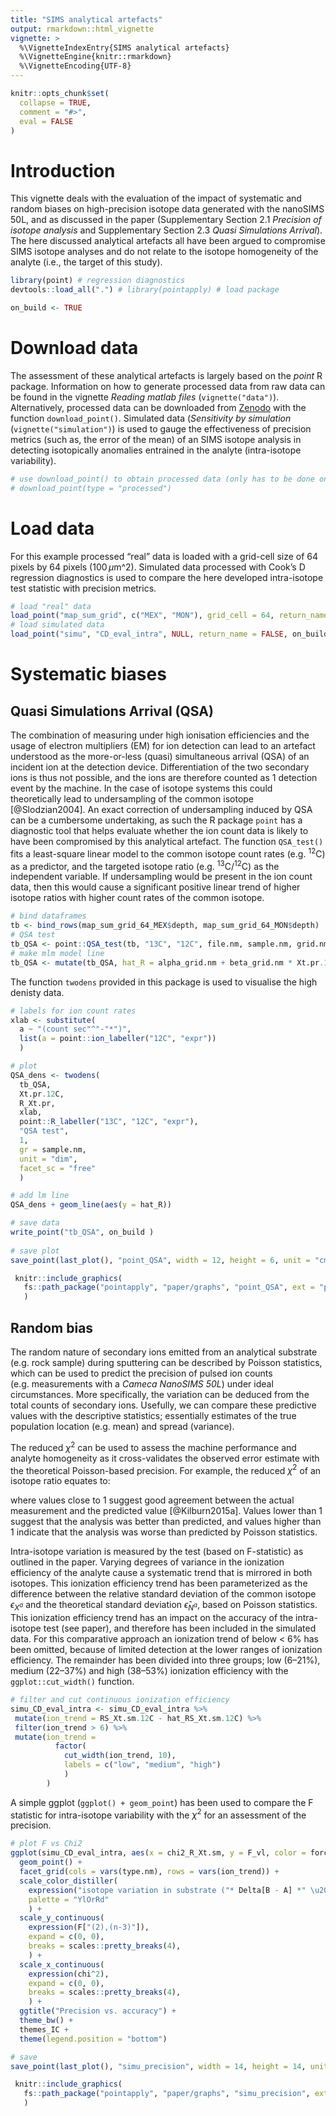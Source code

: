 ```yaml
---
title: "SIMS analytical artefacts"
output: rmarkdown::html_vignette
vignette: >
  %\VignetteIndexEntry{SIMS analytical artefacts}
  %\VignetteEngine{knitr::rmarkdown}
  %\VignetteEncoding{UTF-8}
---
```


```r
knitr::opts_chunk$set(
  collapse = TRUE,
  comment = "#>",
  eval = FALSE
)
```


# Introduction

This vignette deals with the evaluation of the impact of systematic and random biases on high-precision isotope data generated with the nanoSIMS 50L, and as discussed in the paper (Supplementary Section 2.1 *Precision of isotope analysis* and Supplementary Section 2.3 *Quasi Simulations Arrival*). The here discussed analytical artefacts all have been argued to compromise SIMS isotope analyses and do not relate to the isotope homogeneity of the analyte (i.e., the target of this study).


```r
library(point) # regression diagnostics
devtools::load_all(".") # library(pointapply) # load package
```


```r
on_build <- TRUE
```  


# Download data

The assessment of these analytical artefacts  is largely based on the *point* R package. Information on how to generate processed data from raw data can be found in the vignette *Reading matlab files* (`vignette("data")`). Alternatively, processed data can be downloaded from [Zenodo](https://doi.org/10.5281/zenodo.4564170) with the function `download_point()`. Simulated data (*Sensitivity by simulation* (`vignette("simulation")`) is used to gauge the effectiveness of precision metrics (such as, the error of the mean) of an SIMS isotope analysis in detecting isotopically anomalies entrained in the analyte (intra-isotope variability).


```r
# use download_point() to obtain processed data (only has to be done once)
# download_point(type = "processed")
```


# Load data

For this example processed "real" data is loaded with a grid-cell size of 64 pixels by 64 pixels (100$\,\mu$m^2). Simulated data processed with Cook's D regression diagnostics is used to compare the here developed intra-isotope test statistic with precision metrics.


```r
# load "real" data
load_point("map_sum_grid", c("MEX", "MON"), grid_cell = 64, return_name = FALSE, on_build)
# load simulated data
load_point("simu", "CD_eval_intra", NULL, return_name = FALSE, on_build)
```


# Systematic biases
## Quasi Simulations Arrival (QSA)

The combination of measuring under high ionisation efficiencies and the usage of electron multipliers (EM) for ion detection can lead to an artefact understood as the more-or-less (quasi) simultaneous arrival (QSA) of an incident ion at the detection device. Differentiation of the two secondary ions is thus not possible, and the ions are therefore counted as $1$ detection event by the machine. In the case of isotope systems this could theoretically lead to undersampling of the common isotope [@Slodzian2004]. An exact correction of undersampling induced by QSA can be a cumbersome undertaking, as such the R package `point` has a diagnostic tool that helps evaluate whether the ion count data is likely to have been compromised by this analytical artefact. The function `QSA_test()` fits a least-square linear model to the common isotope count rates (e.g. ^12^C) as a predictor, and the targeted isotope ratio (e.g. ^13^C/^12^C) as the independent variable. If undersampling would be present in the ion count data, then this would cause a significant positive linear trend of higher isotope ratios with higher count rates of the common isotope.


```r
# bind dataframes
tb <- bind_rows(map_sum_grid_64_MEX$depth, map_sum_grid_64_MON$depth)
# QSA test
tb_QSA <- point::QSA_test(tb, "13C", "12C", file.nm, sample.nm, grid.nm, .nest = grid.nm)
# make mlm model line
tb_QSA <- mutate(tb_QSA, hat_R = alpha_grid.nm + beta_grid.nm * Xt.pr.12C)
```


The function `twodens` provided in this package is used to visualise the high denisty data.


```r
# labels for ion count rates
xlab <- substitute(
  a ~ "(count sec"^"-"*")", 
  list(a = point::ion_labeller("12C", "expr"))
  )

# plot
QSA_dens <- twodens(
  tb_QSA, 
  Xt.pr.12C,
  R_Xt.pr, 
  xlab, 
  point::R_labeller("13C", "12C", "expr"), 
  "QSA test",
  1,
  gr = sample.nm,
  unit = "dim",
  facet_sc = "free"
  )

# add lm line
QSA_dens + geom_line(aes(y = hat_R)) 

# save data
write_point("tb_QSA", on_build )
 
# save plot  
save_point(last_plot(), "point_QSA", width = 12, height = 6, unit = "cm", on_build)
```


```r
 knitr::include_graphics(
   fs::path_package("pointapply", "paper/graphs", "point_QSA", ext = "png")
   )
```


## Random bias

The random nature of secondary ions emitted from an analytical substrate (e.g. rock sample) during sputtering can be described by Poisson statistics, which can be used to predict the precision of pulsed ion counts (e.g. measurements with a *Cameca NanoSIMS 50L*) under ideal circumstances. More specifically, the variation can be deduced from the total counts of secondary ions. Usefully, we can compare these predictive values with the descriptive statistics; essentially estimates of the true population location (e.g. mean) and spread (variance).

The reduced $\chi^2$ can be used to assess the machine performance and analyte homogeneity as it cross-validates the observed error estimate with the theoretical Poisson-based precision. For example, the reduced $\chi^2$ of an isotope ratio equates to:

\begin{equation}
  \chi^2 = \left( \frac{s_{\bar{R}}} {\hat{s}_{\bar{R}}} \right)^2   
\end{equation}

where values close to $1$ suggest good agreement between the actual measurement and the predicted value [@Kilburn2015a]. Values lower than $1$ suggest that the analysis was better than predicted, and values higher than $1$ indicate that the analysis was worse than predicted by Poisson statistics.

Intra-isotope variation is measured by the test (based on F-statistic) as outlined in the paper. Varying degrees of variance in the ionization efficiency of the analyte cause a systematic trend that is mirrored in both isotopes. This ionization efficiency trend has been parameterized as the difference between the relative standard deviation of the common isotope $\epsilon_{X^{a}}$ and the theoretical standard deviation $\hat{\epsilon}_{N^{a}}$, based on Poisson statistics. This ionization efficiency trend has an impact on the accuracy of the intra-isotope test (see paper), and therefore has been included in the simulated data. For this comparative approach an ionization trend of below < 6% has been omitted, because of limited detection at the lower ranges of ionization efficiency. The remainder has been divided into three groups; low (6--21%), medium (22--37%) and high (38--53%) ionization efficiency with the `ggplot::cut_width()` function.


```r
# filter and cut continuous ionization efficiency
simu_CD_eval_intra <- simu_CD_eval_intra %>% 
 mutate(ion_trend = RS_Xt.sm.12C - hat_RS_Xt.sm.12C) %>% 
 filter(ion_trend > 6) %>% 
 mutate(ion_trend = 
          factor(
            cut_width(ion_trend, 10), 
            labels = c("low", "medium", "high") 
            ) 
        )
```
  
  
A simple ggplot (`ggplot() + geom_point`) has been used to compare the F statistic for intra-isotope variability with the $\chi^2$ for an assessment of the precision.

  
```r
# plot F vs Chi2
ggplot(simu_CD_eval_intra, aes(x = chi2_R_Xt.sm, y = F_vl, color = force.nm)) +
  geom_point() +
  facet_grid(cols = vars(type.nm), rows = vars(ion_trend)) +
  scale_color_distiller(
    expression("isotope variation in substrate ("* Delta[B - A] *" \u2030 )"),
    palette = "YlOrRd"
    ) +
  scale_y_continuous(
    expression(F["(2),(n-3)"]),
    expand = c(0, 0),
    breaks = scales::pretty_breaks(4),
    ) +
  scale_x_continuous(
    expression(chi^2),
    expand = c(0, 0),
    breaks = scales::pretty_breaks(4),
    ) +
  ggtitle("Precision vs. accuracy") +
  theme_bw() +
  themes_IC +
  theme(legend.position = "bottom") 

# save 
save_point(last_plot(), "simu_precision", width = 14, height = 14, unit = "cm", on_build)
```


```r
 knitr::include_graphics(
   fs::path_package("pointapply", "paper/graphs", "simu_precision", ext = "png")
   )
```

